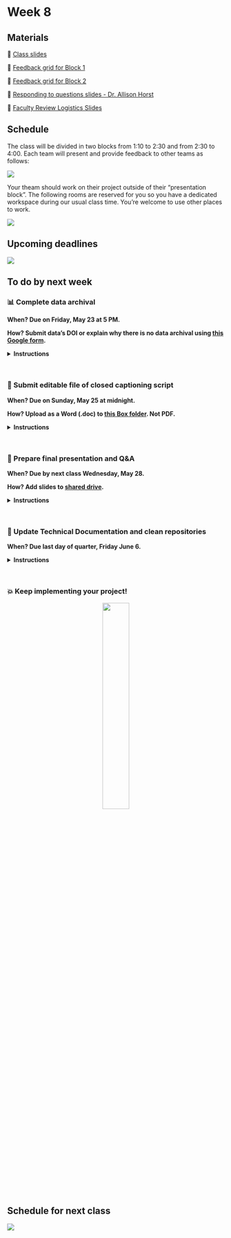 # Week 8

## Materials

📕 [Class slides](https://docs.google.com/presentation/d/1I_D_K3XhmCsvxjxRsw3IY1UhcQEtFtcSkGkOvYEyg2I/edit?usp=sharing)

🔄 [Feedback grid for Block 1](https://docs.google.com/spreadsheets/d/1RMiqhIX0HoIu0j8FInnopLKkJ9WD5BI2_pmcABapuIQ/edit?usp=sharing)

🔄 [Feedback grid for Block 2](https://docs.google.com/spreadsheets/d/1VYVt12BbB6Cu2wq41wBwHvSiWB4AUwpwL4_I1SJuEJ0/edit?usp=sharing)

📗 [Responding to questions slides - Dr. Allison Horst](https://docs.google.com/presentation/d/1idCPdoY0y-rUTiGJMcERiEhA56iiUypECBBV6_MJ-sM/edit?usp=sharing)

📗 [Faculty Review Logistics Slides](https://docs.google.com/presentation/d/1GTzGrQWq1cf2_yVP_IN55A9vbYLtVgNLYVjTn5cqflM/edit?usp=sharing)

## Schedule

The class will be divided in two blocks from 1:10 to 2:30 and from 2:30 to 4:00. Each team will present and provide feedback to other teams as follows:

![](/411b_spring/images/presentations_blocks_2.png)

Your theam should work on their project outside of their "presentation block". The following rooms are reserved for you so you have a dedicated workspace during our usual class time. You’re welcome to use other places to work. 

![](/411b_spring/images/presentations_rooms_2.png)

## Upcoming deadlines

![](/411b_spring/images/411b_2025_deadlines5.png)


## To do by next week

### 📊 Complete data archival 

**When? Due on Friday, May 23 at 5 PM.**

**How? Submit data's DOI or explain why there is no data archival using [this Google form](https://forms.gle/yGoKVjNgUR69D3XP9).**

<details>
<summary>**Instructions**</summary>
Friday, May 23 is the final due date to archive your capstone project data. This is an academic requirement. 

Use this week and next to:

1. Discuss with your advisor or client what data (if any) should be archived as part of the project deliverables.
2. Read through the [Archiving and Preserving Your Data](https://ucsb-library-research-data-services.github.io/project-data-management/preserve.html) information by the Library RDS team for detailed guidelines about what to archive and the submission process to Dryad. 
3. If necessary, make an appointment with the RDS team (rds@library.ucsb.edu) to discuss archival of data associated with your capstone project. 
4. 

When you submit data to Dryad (recommended repository) the data archival process won’t be complete yet, as your submission might need to be revised. However, you will get a DOI associated with your data. **To fulfill the data archival requirement, you must [submit your data’s DOI](https://forms.gle/yGoKVjNgUR69D3XP9) by Friday, May 23. If you are not archiving any data related to your capstone project, you must briefly explain why that is the case.**
</details>

<br>

### 💬 Submit editable file of closed captioning script

**When? Due on Sunday, May 25 at midnight.**

**How? Upload as a Word (.doc) to [this Box folder](https://ucsb.app.box.com/f/9acee047302e4ccbadf8be8a6b78d262). Not PDF.**

<details>
<summary>**Instructions**</summary>
- Don’t need to create a script but submit it if you have one; outline or working notes are fine
- Provide as much information as possible about what you will be saying in your presentation to assist the live closed captioner and increase caption accuracy
- All proper names and technical words at minimum, but more detail is helpful
- Word (.doc) format preferred, **not PDF**, can even be slide notes (must be editable text)
- Upload [this Box folder](https://ucsb.app.box.com/f/9acee047302e4ccbadf8be8a6b78d262) no later than Sunday, May 25 midnight.
</details>

<br>

### 🎤 Prepare final presentation and Q&A 

**When? Due by next class Wednesday, May 28.**

**How? Add slides to [shared drive](https://drive.google.com/drive/folders/10PdjZwq0sI8EzUcxd4G3hLcCuYCw6bq8?usp=share_link).**

<details>
<summary>**Instructions**</summary>

- Incorporate the feedback you received today and streamline your presentation
- *Practice at least once with your faculty advisor*
- Prepare for Q&A (check class slides!!!)
- Schedule extra practice presentations or feedback sessions with TA or instructor
- You got this! 

</details>

<br>

### 🧰 Update Technical Documentation and clean repositories
**When? Due last day of quarter, Friday June 6.**

<details>
<summary>**Instructions**</summary>
- Discuss feedback with your team
- Start working on updating your TD and repositories
- Contact advisors or clients for clarification and reply to comments within the document as needed. 
- Update GitHub repositories 
- Final versions due in two weeks! 
</details>

<br>

### 💥 Keep implementing your project!
<center>
![](/411b_spring/images/coding.gif){width=35%}
</center>


## Schedule for next class
![](/411b_spring/images/presentations_blocks_3.png)
